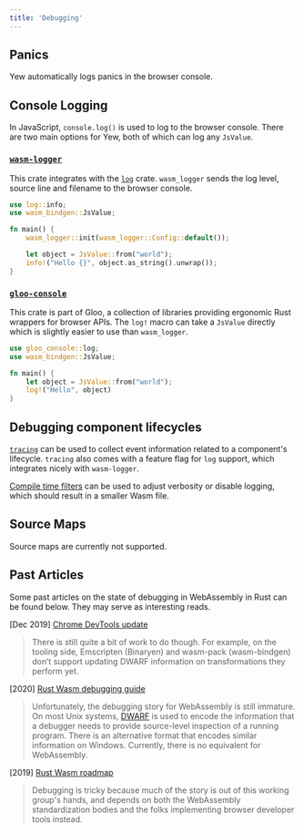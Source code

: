 ```yaml
---
title: 'Debugging'
---
```


## Panics

Yew automatically logs panics in the browser console.

## Console Logging

In JavaScript, `console.log()` is used to log to the browser console. There are two main options for Yew, both of which can log any `JsValue`.

### [`wasm-logger`](https://crates.io/crates/wasm-logger)

This crate integrates with the [`log`](https://crates.io/crates/log) crate.
`wasm_logger` sends the log level, source line and filename to the browser console.

```rust ,ignore
use log::info;
use wasm_bindgen::JsValue;

fn main() {
    wasm_logger::init(wasm_logger::Config::default());

    let object = JsValue::from("world");
    info!("Hello {}", object.as_string().unwrap());
}
```

### [`gloo-console`](https://crates.io/crates/gloo-console)

This crate is part of Gloo, a collection of libraries providing ergonomic Rust wrappers for browser APIs.
The `log!` macro can take a `JsValue` directly which is slightly easier to use than `wasm_logger`.

```rust ,ignore
use gloo_console::log;
use wasm_bindgen::JsValue;

fn main() {
    let object = JsValue::from("world");
    log!("Hello", object)
}
```

## Debugging component lifecycles

[`tracing`](https://crates.io/crates/tracing) can be used to collect event information related to a component's lifecycle. `tracing` also comes with a feature flag for `log` support, which integrates nicely with `wasm-logger`.

[Compile time filters](https://docs.rs/tracing/latest/tracing/level_filters/index.html#compile-time-filters) can be used to adjust verbosity or disable logging, which should result in a smaller Wasm file.

## Source Maps

Source maps are currently not supported.

## Past Articles

Some past articles on the state of debugging in WebAssembly in Rust can be found below. They may serve as interesting reads.

\[Dec 2019\] [Chrome DevTools update](https://developers.google.com/web/updates/2019/12/webassembly#the_future)

> There is still quite a bit of work to do though. For example, on the tooling side, Emscripten \(Binaryen\) and wasm-pack \(wasm-bindgen\) don’t support updating DWARF information on transformations they perform yet.

\[2020\] [Rust Wasm debugging guide](https://rustwasm.github.io/book/reference/debugging.html#using-a-debugger)

> Unfortunately, the debugging story for WebAssembly is still immature. On most Unix systems, [DWARF](http://dwarfstd.org/) is used to encode the information that a debugger needs to provide source-level inspection of a running program. There is an alternative format that encodes similar information on Windows. Currently, there is no equivalent for WebAssembly.

\[2019\] [Rust Wasm roadmap](https://rustwasm.github.io/rfcs/007-2019-roadmap.html#debugging)

> Debugging is tricky because much of the story is out of this working group's hands, and depends on both the WebAssembly standardization bodies and the folks implementing browser developer tools instead.
